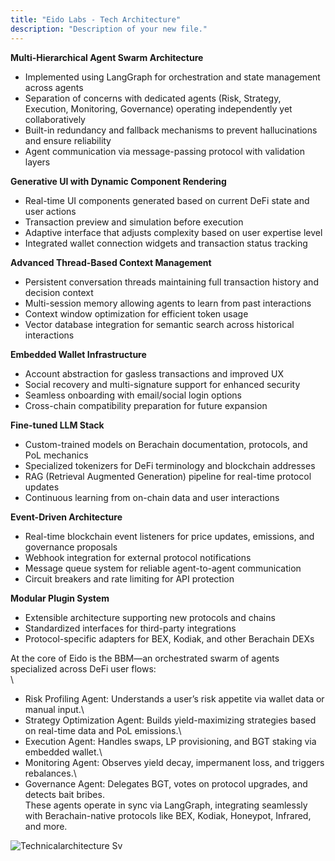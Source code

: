 ```yaml
---
title: "Eido Labs - Tech Architecture"
description: "Description of your new file."
---
```


**Multi-Hierarchical Agent Swarm Architecture**

- Implemented using LangGraph for orchestration and state management across agents
- Separation of concerns with dedicated agents (Risk, Strategy, Execution, Monitoring, Governance) operating independently yet collaboratively
- Built-in redundancy and fallback mechanisms to prevent hallucinations and ensure reliability
- Agent communication via message-passing protocol with validation layers

**Generative UI with Dynamic Component Rendering**

- Real-time UI components generated based on current DeFi state and user actions
- Transaction preview and simulation before execution
- Adaptive interface that adjusts complexity based on user expertise level
- Integrated wallet connection widgets and transaction status tracking

**Advanced Thread-Based Context Management**

- Persistent conversation threads maintaining full transaction history and decision context
- Multi-session memory allowing agents to learn from past interactions
- Context window optimization for efficient token usage
- Vector database integration for semantic search across historical interactions

**Embedded Wallet Infrastructure**

- Account abstraction for gasless transactions and improved UX
- Social recovery and multi-signature support for enhanced security
- Seamless onboarding with email/social login options
- Cross-chain compatibility preparation for future expansion

**Fine-tuned LLM Stack**

- Custom-trained models on Berachain documentation, protocols, and PoL mechanics
- Specialized tokenizers for DeFi terminology and blockchain addresses
- RAG (Retrieval Augmented Generation) pipeline for real-time protocol updates
- Continuous learning from on-chain data and user interactions

**Event-Driven Architecture**

- Real-time blockchain event listeners for price updates, emissions, and governance proposals
- Webhook integration for external protocol notifications
- Message queue system for reliable agent-to-agent communication
- Circuit breakers and rate limiting for API protection

**Modular Plugin System**

- Extensible architecture supporting new protocols and chains
- Standardized interfaces for third-party integrations
- Protocol-specific adapters for BEX, Kodiak, and other Berachain DEXs

At the core of Eido is the BBM—an orchestrated swarm of agents specialized across DeFi user flows:\
\
- Risk Profiling Agent: Understands a user’s risk appetite via wallet data or manual input.\
- Strategy Optimization Agent: Builds yield-maximizing strategies based on real-time data and PoL emissions.\
- Execution Agent: Handles swaps, LP provisioning, and BGT staking via embedded wallet.\
- Monitoring Agent: Observes yield decay, impermanent loss, and triggers rebalances.\
- Governance Agent: Delegates BGT, votes on protocol upgrades, and detects bait bribes.\
These agents operate in sync via LangGraph, integrating seamlessly with Berachain-native protocols like BEX, Kodiak, Honeypot, Infrared, and more.

![Technicalarchitecture Sv](/images/Technicalarchitecture.svg)